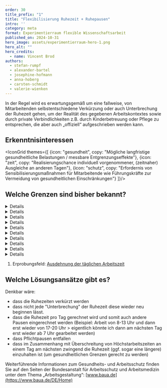 ```yaml
---
order: 30
title_prefix: "1"
title: "Flexibilisierung Ruhezeit + Ruhepausen"
intro: ''
category: meta
format: Experimentierraum flexible Wissenschaftsarbeit
published_on: 2024-10-31
hero_image: assets/experimentierraum-hero-1.png
hero_alt: ""
hero_credits:
  - name: Vincent Brod
authors:
  - stefan-rumpf
  - alexander-bartel
  - josephine-hofmann
  - anna-hoberg
  - carsten-schmidt
  - valerie-wienken
---
```


In der Regel wird es erwartungsgemäß um eine fallweise, von Mitarbeitenden selbstentschiedene Verkürzung oder auch Unterbrechung der Ruhezeit gehen, um der Realität des gegebenen Arbeitskontextes sowie durch private Verbindlichkeiten z.B. durch Kinderbetreuung oder Pflege zu entsprechen, die aber auch „offiziell“ aufgeschrieben werden kann.

## Erkenntnisinteressen

<IconGrid themes={[
  {icon: "gesundheit", copy: "Mögliche langfristige gesundheitliche Belastungen / messbare Entgrenzungseffekte"},
  {icon: "zeit", copy: "Realisierungschance individuell vorgenommener, (zeitnaher) Ausgleiche an anderen Tagen"},
  {icon: "schutz", copy: "Erfordernis von Sensibilisierungsmaßnahmen für Mitarbeitende wie Führungskräfte zur Vermeidung von gesundheitlichen Einschränkungen"}
]}/>

## Welche Grenzen sind bisher bekannt?

<DetailsGroup>

<Details summary="Arbeitsrechtliche Grenzen">

- Klarer Gesetzesbruch mit deutschem Arbeitszeitgesetz, auf internationaler Ebene noch zu
prüfen.

</Details>

<Details summary="Technische Grenzen">

- Umsetzung in evtl. anders programmierten Zeiterfassungssystemen (mit automatischer Kappung oder Voreinstellung…) oder Apps, die im Wesentlichen durch den Mitarbeitenden selbst genutzt und einsehbar sind

</Details>

<Details summary="Technische Grenzen">

- Umsetzung in evtl. anders programmierten Zeiterfassungssystemen (mit automatischer Kappung oder Voreinstellung…) oder Apps, die im Wesentlichen durch den Mitarbeitenden selbst genutzt und einsehbar sind

</Details>

<Details summary="Prozessuale Grenzen">

- Bisher häufig geduldete Illegalität bzw. „geschönte“ Aufschriebe

</Details>

<Details summary="Führungs- und teambezogene Grenzen">

- Bedenken der Führungskräfte in Bezug auf persönliche Verantwortung und Fürsorgepflicht
- Gegenseitige Negativspirale im Team (wenn die anderen das machen, muss ich das auch, oder eben auch nicht)

</Details>

<Details summary="Kulturelle Grenzen">

- Gewöhnung an „doppelte Buchführung“
- Angst vor Sanktionen oder persönlicher Verantwortung

</Details>

<Details summary="Steuerrechtliche Grenzen">

- Keine bekannt

</Details>

<Details summary="Sozialversicherungsrechtliche Grenzen">

- Keine bekannt

</Details>

<Details summary="Tarifvertragliche Grenzen">

- Keine bekannt

</Details>

<Details summary="Gesundheitliche Grenzen">

- Es gibt Hinweise, dass bereits nach einer 12-Stunden-Schicht die mögliche Erholung von 12 Stunden nicht ausreicht, sodass Ermüdung in den nächsten Tag mitgenommen wird.

</Details>

</DetailsGroup>

<Callout title="Zu welchen anderen Erprobungsfeldern besteht ein enger Bezug?">

1. Erprobungsfeld: [Ausdehnung der täglichen Arbeitszeit](/ausdehnung-taglicher-arbeitszeit/)

</Callout>

<IconTile to="/experimentierraum-flexible-wissenschaftsarbeit#zeitsouveranitat-und-flexibilitat" eyebrow="Zuordnung im Experimentierraum" body="New Horizons — Zeitsouveränität und -flexibilität (ZuF)" icon="time"/>

## Welche Lösungsansätze gibt es?

Denkbar wäre:

- dass die Ruhezeiten verkürzt werden
- dass nicht jede "Unterbrechung" der Ruhezeit diese wieder neu beginnen lässt.
- dass die Ruhezeit pro Tag gerechnet wird und somit auch andere Pausen eingerechnet werden (Beispiel: Arbeit von 8-13 Uhr und dann erst wieder von 17-20 Uhr > eigentlich könnte ich dann am nächsten Tag erst wieder ab 7 Uhr gearbeitet werden)
- dass Pflichtpausen entfallen
- dass im Zusammenhang mit Überschreitung von Höchstarbeitszeiten an einem Tag am nächsten zwingend die Ruhezeit (ggf. sogar eine längere) einzuhalten ist (um gesundheitlichen Grenzen gerecht zu werden)

<Callout>

Weiterführende Informationen zum Gesundheits- und Arbeitsschutz finden Sie auf den Seiten der Bundesanstalt für Arbeitsschutz und Arbeitsmedizin unter dem Thema „Arbeitsgestaltung“: [www.baua.de](https://www.baua.de/DE/Home)

</Callout>

<File file="2024-08-27_Machbarkeitsstudie_Experimentierraum_Webversion-1.pdf" title="Vollständigen Ergebnisbericht herunterladen"/>
